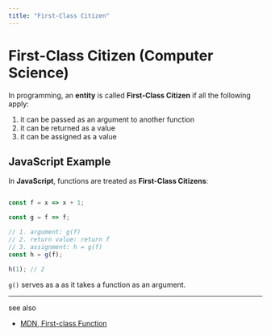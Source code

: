 ```yaml
---
title: "First-Class Citizen"
---
```



# First-Class Citizen (Computer Science)

In programming, an **entity** is called **First-Class Citizen** if all the following apply:

 1. it can be passed as an argument to another function
 2. it can be returned as a value
 3. it can be assigned as a value

## JavaScript Example

In **JavaScript**, functions are treated as **First-Class Citizens**:

```javascript

const f = x => x + 1;

const g = f => f;

// 1. argument: g(f)
// 2. return value: return f
// 3. assignment: h = g(f)
const h = g(f);

h(1); // 2
```

`g()` serves as a <GlosRef name="Higher-Order Function" file="cs.higherorderfunction" /> as it takes a function as an
argument.

-----
see also
 - [MDN, First-class Function](https://developer.mozilla.org/en-US/docs/Glossary/First-class_Function)